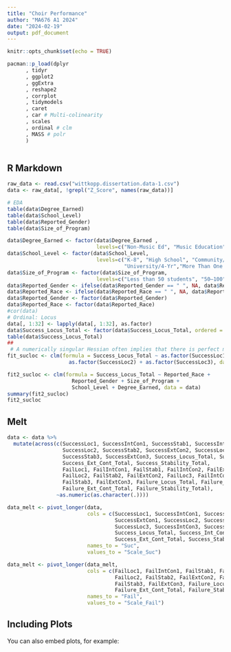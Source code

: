 ---
title: "Choir Performance"
author: "MA676 A1 2024"
date: "2024-02-19"
output: pdf_document
---

```{r setup, include=FALSE}
knitr::opts_chunk$set(echo = TRUE)

pacman::p_load(dplyr
      , tidyr
      , ggplot2
      , ggExtra
      , reshape2
      , corrplot
      , tidymodels
      , caret
      , car # Multi-colinearity
      , scales
      , ordinal # clm
      , MASS # polr
      )

```


```{r}

```

## R Markdown

```{r}
raw_data <- read.csv("wittkopp.dissertation.data-1.csv")
data <- raw_data[, !grepl("Z_Score", names(raw_data))]

# EDA
table(data$Degree_Earned)
table(data$School_Level)
table(data$Reported_Gender)
table(data$Size_of_Program)

data$Degree_Earned <- factor(data$Degree_Earned ,
                             levels=c("Non-Music Ed", "Music Education", "Multiple Reported"))
data$School_Level <- factor(data$School_Level,
                             levels=c("K-8", "High School", "Community/2-Yr College",
                                      "University/4-Yr","More Than One Level"))
data$Size_of_Program <- factor(data$Size_of_Program,
                             levels=c("Less than 50 students", "50–100", "100–150","151+"))
data$Reported_Gender <- ifelse(data$Reported_Gender == " ", NA, data$Reported_Gender)
data$Reported_Race <- ifelse(data$Reported_Race == " ", NA, data$Reported_Race)
data$Reported_Gender <- factor(data$Reported_Gender)
data$Reported_Race <- factor(data$Reported_Race)
#cor(data)
# Ordinal: Locus
data[, 1:32] <- lapply(data[, 1:32], as.factor)
data$Success_Locus_Total <- factor(data$Success_Locus_Total, ordered = TRUE)
table(data$Success_Locus_Total)
## 
 # A numerically singular Hessian often implies that there is perfect multicollinearity among predictors, or the model is overparameterized given the data.
fit_sucloc <- clm(formula = Success_Locus_Total ~ as.factor(SuccessLoc1) + 
                    as.factor(SuccessLoc2) + as.factor(SuccessLoc3), data = data)

fit2_sucloc <- clm(formula = Success_Locus_Total ~ Reported_Race + 
                     Reported_Gender + Size_of_Program + 
                     School_Level + Degree_Earned, data = data)
summary(fit2_sucloc)
fit2_sucloc
```

## Melt

```{r}
data <- data %>%
  mutate(across(c(SuccessLoc1, SuccessIntCon1, SuccessStab1, SuccessIntCon2, SuccessExtCon1, 
                  SuccessLoc2, SuccessStab2, SuccessExtCon2, SuccessLoc3, SuccessIntCon3, 
                  SuccessStab3, SuccessExtCon3, Success_Locus_Total, Success_Int_Cont_Total, 
                  Success_Ext_Cont_Total, Success_Stability_Total,
                  FailLoc1, FailIntCon1, FailStab1, FailIntCon2, FailExtCon1, 
                  FailLoc2, FailStab2, FailExtCon2, FailLoc3, FailIntCon3, 
                  FailStab3, FailExtCon3, Failure_Locus_Total, Failure_Int_Cont_Total, 
                  Failure_Ext_Cont_Total, Failure_Stability_Total), 
                ~as.numeric(as.character(.))))

data_melt <- pivot_longer(data, 
                          cols = c(SuccessLoc1, SuccessIntCon1, SuccessStab1, SuccessIntCon2, 
                                   SuccessExtCon1, SuccessLoc2, SuccessStab2, SuccessExtCon2, 
                                   SuccessLoc3, SuccessIntCon3, SuccessStab3, SuccessExtCon3, 
                                   Success_Locus_Total, Success_Int_Cont_Total, 
                                   Success_Ext_Cont_Total, Success_Stability_Total),
                          names_to = "Suc", 
                          values_to = "Scale_Suc")

data_melt <- pivot_longer(data_melt, 
                          cols = c(FailLoc1, FailIntCon1, FailStab1, FailIntCon2, FailExtCon1, 
                                   FailLoc2, FailStab2, FailExtCon2, FailLoc3, FailIntCon3, 
                                   FailStab3, FailExtCon3, Failure_Locus_Total, Failure_Int_Cont_Total,
                                   Failure_Ext_Cont_Total, Failure_Stability_Total),
                          names_to = "Fail", 
                          values_to = "Scale_Fail")
```



## Including Plots

You can also embed plots, for example:

```{r, echo=FALSE}

```


